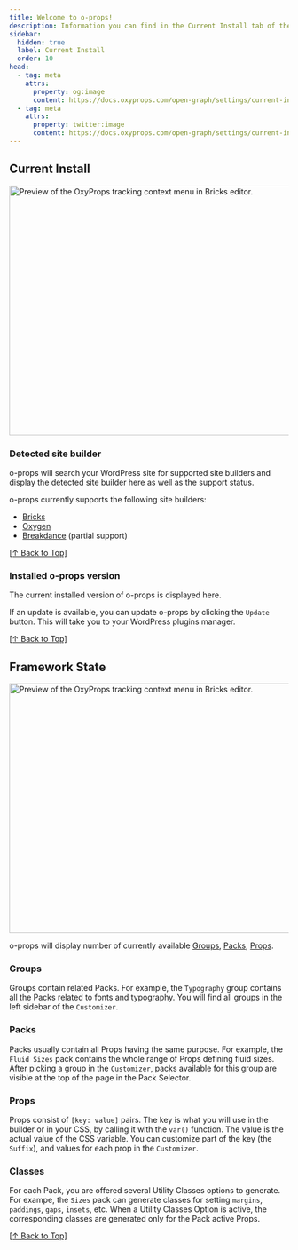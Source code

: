 ```yaml
---
title: Welcome to o-props!
description: Information you can find in the Current Install tab of the Settings page in the o-props dashboard.
sidebar:
  hidden: true
  label: Current Install
  order: 10
head:
  - tag: meta
    attrs:
      property: og:image
      content: https://docs.oxyprops.com/open-graph/settings/current-install.png
  - tag: meta
    attrs:
      property: twitter:image
      content: https://docs.oxyprops.com/open-graph/settings/current-install.png
---
```


## Current Install

<Image
  src={currentInstall}
  alt="Preview of the OxyProps tracking context menu in Bricks editor."
  format="avif"
  quality="mid"
  width="900"
  height="450"
/>

### Detected site builder

o-props will search your WordPress site for supported site builders and display the detected site builder here as well as the support status.

o-props currently supports the following site builders:
- [Bricks](https://bricksbuilder.io/)
- [Oxygen](https://oxygenbuilder.com/)
- [Breakdance](https://breakdance.io/) (partial support)

[[↑ Back to Top]](#top)

### Installed o-props version

The current installed version of o-props is displayed here.

If an update is available, you can update o-props by clicking the `Update` button. This will take you to your WordPress plugins manager.

[[↑ Back to Top]](#top)

## Framework State

<Image
  src={frameworkState}
  alt="Preview of the OxyProps tracking context menu in Bricks editor."
  format="avif"
  quality="mid"
  width="900"
  height="450"
/>

o-props will display number of currently available [Groups](#groups), [Packs](#packs), [Props](#props).

### Groups

Groups contain related Packs. For example, the `Typography` group contains all the Packs related to fonts and typography. You will find all groups in the left sidebar of the `Customizer`.

### Packs	

Packs usually contain all Props having the same purpose. For example, the `Fluid Sizes` pack contains the whole range of Props defining fluid sizes. After picking a group in the `Customizer`, packs available for this group are visible at the top of the page in the Pack Selector.

### Props	
Props consist of `[key: value]` pairs. The key is what you will use in the builder or in your CSS, by calling it with the `var()` function. The value is the actual value of the CSS variable. You can customize part of the key (the `Suffix`), and values for each prop in the `Customizer`.

### Classes	
For each Pack, you are offered several Utility Classes options to generate. For exampe, the `Sizes` pack can generate classes for setting `margins`, `paddings`, `gaps`, `insets`, etc. When a Utility Classes Option is active, the corresponding classes are generated only for the Pack active Props.

[[↑ Back to Top]](#top)